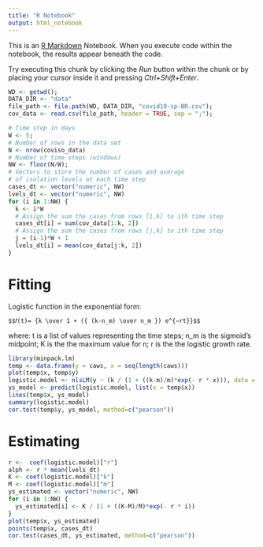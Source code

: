 ```yaml
---
title: "R Notebook"
output: html_notebook
---
```


This is an [R Markdown](http://rmarkdown.rstudio.com) Notebook. When you execute code within the notebook, the results appear beneath the code. 

Try executing this chunk by clicking the *Run* button within the chunk or by placing your cursor inside it and pressing *Ctrl+Shift+Enter*. 

```r
WD <- getwd();
DATA_DIR <- "data"
file_path <- file.path(WD, DATA_DIR, "covid19-sp-BR.csv");
cov_data <- read.csv(file_path, header = TRUE, sep = ";");
```

```r
# Time step in days
W <- 5;
# Number of rows in the data set
N <- nrow(coviso_data)
# Number of time steps (windows)
NW <- floor(N/W);
# Vectors to store the number of cases and average 
# of isolation levels at each time step
cases_dt <- vector("numeric", NW)
lvels_dt <- vector("numeric", NW)
for (i in 1:NW) {
  k <- i*W
  # Assign the sum the cases from rows [1,k] to ith time step
  cases_dt[i] = sum(cov_data[1:k, 2])
  # Assign the sum the cases from rows [j,k] to ith time step
  j = (i-1)*W + 1
  lvels_dt[i] = mean(cov_data[j:k, 2])
}
```

# Fitting

Logistic function in the exponential form:

    $$𝑓(t)= {k \over 1 + ({ (k-n_m) \over n_m }) e^{−rt}}$$

where:
t is a list of values representing the time steps;
n_m is the sigmoid's midpoint;
K is the the maximum value for n;
r is the the logistic growth rate.


```r
library(minpack.lm)
temp <- data.frame(y = caws, x = seq(length(caws)))
plot(temp$x, temp$y)
logistic.model <- nlsLM(y ~ (k / (1 + ((k-m)/m)*exp(- r * x))), data = temp, start = list(k = 1, m=1, r = 0.1))
ys_model <- predict(logistic.model, list(x = temp$x))
lines(temp$x, ys_model)
summary(logistic.model)
cor.test(temp$y, ys_model, method=c("pearson"))

```
# Estimating

```r
r <-  coef(logistic.model)["r"]
alph <- r * mean(lvels_dt)
K <- coef(logistic.model)["k"]
M <- coef(logistic.model)["m"]
ys_estimated <- vector("numeric", NW)
for (i in 1:NW) {
  ys_estimated[i] <- K / (1 + ((K-M)/M)*exp(- r * i))
}
plot(temp$x, ys_estimated)
points(temp$x, cases_dt)
cor.test(cases_dt, ys_estimated, method=c("pearson"))
```
